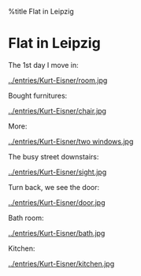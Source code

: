 %title Flat in Leipzig
= Flat in Leipzig =

The 1st day I move in:

[[../entries/Kurt-Eisner/room.jpg]]

Bought furnitures:

[[../entries/Kurt-Eisner/chair.jpg]]

More:

[[../entries/Kurt-Eisner/two windows.jpg]]

The busy street downstairs:

[[../entries/Kurt-Eisner/sight.jpg]]

Turn back, we see the door:

[[../entries/Kurt-Eisner/door.jpg]]

Bath room:

[[../entries/Kurt-Eisner/bath.jpg]]

Kitchen:

[[../entries/Kurt-Eisner/kitchen.jpg]]

